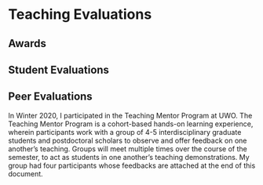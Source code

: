 # Teaching Evaluations

## Awards 

## Student Evaluations

## Peer Evaluations
  In Winter 2020, I participated in the Teaching Mentor Program at UWO.
  The Teaching Mentor Program is a cohort-based hands-on learning experience, wherein participants
  work with a group of 4-5 interdisciplinary graduate students and postdoctoral scholars to observe
  and offer feedback on one another's teaching. Groups will meet multiple times over the course of
  the semester, to act as students in one another’s teaching demonstrations. My group had four
  participants whose feedbacks are attached at the end of this document.
  
  <!-- TODO: Figure out a way to embed pdf both in html and in latex. -->